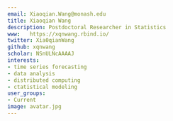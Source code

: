 ```yaml
---
email: Xiaoqian.Wang@monash.edu
title: Xiaoqian Wang
description: Postdoctoral Researcher in Statistics
www:   https://xqnwang.rbind.io/
twitter: Xia0qianWang
github: xqnwang
scholar: NSnULNcAAAAJ
interests:
- time series forecasting
- data analysis
- distributed computing
- ctatistical modeling
user_groups:
- Current
image: avatar.jpg
---
```

